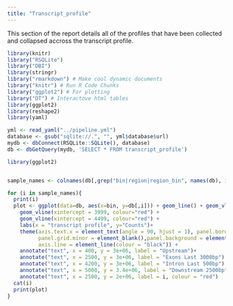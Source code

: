 ```yaml
---
title: "Transcript_profile"
---
```


This section of the report details all of the profiles that have been collected and collapsed accross the transcript profile.

```r

library(knitr)
library("RSQLite")
library("DBI")
library(stringr)
library("rmarkdown") # Make cool dynamic documents
library("knitr") # Run R Code Chunks
library("ggplot2") # For plotting
library("DT") # Interactove html tables
library(ggplot2)
library(reshape2)
library(yaml)

yml <- read_yaml("../pipeline.yml")
database <- gsub("sqlite://.", "", yml$database$url)
mydb <- dbConnect(RSQLite::SQLite(), database)
db <- dbGetQuery(mydb, 'SELECT * FROM transcript_profile')

library(ggplot2)


sample_names <- colnames(db[,grep("bin|region|region_bin", names(db), invert=TRUE)])

for (i in sample_names){
  print(i)
  plot <- ggplot(data=db, aes(x=bin, y=db[,i])) + geom_line() + geom_vline(xintercept = 999, colour="red") +
    geom_vline(xintercept = 3999, colour="red") + 
    geom_vline(xintercept = 4499, colour="red") +
    labs(x = "transcript profile", y="Counts")+
    theme(axis.text.x = element_text(angle = 90, hjust = 1), panel.border = element_blank(), 
          panel.grid.minor = element_blank(),panel.background = element_blank(),
          axis.line = element_line(colour = "black")) + 
    annotate("text", x = 400, y = 3e+06, label = "Upstream")+
    annotate("text", x = 2500, y = 3e+06, label = "Exons Last 3000bp") +
    annotate("text", x = 4200, y = 3e+06, label = "Intron Last 500bp") +
    annotate("text", x = 5000, y = 3.4e+06, label = "Downstream 2500bp") +
    annotate("text", x = 2500, y = 2e+06, label = i, colour = "red")
  cat(i)
  print(plot)
}

```